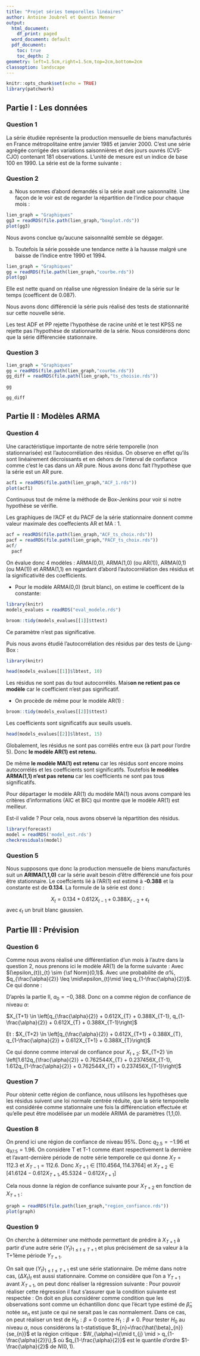 ```yaml
---
title: "Projet séries temporelles linéaires"
author: Antoine Joubrel et Quentin Menner
output:
  html_document:
    df_print: paged
  word_document: default
  pdf_document:
    toc: true
    toc_depth: 2
geometry: left=1.5cm,right=1.5cm,top=2cm,bottom=2cm
classoption: landscape
---
```


```r
knitr::opts_chunk$set(echo = TRUE)
library(patchwork)
```

##  Partie I : Les données

### Question 1

La série étudiée représente la production mensuelle de biens manufacturés en France métropolitaine entre janvier 1985 et janvier 2000. C'est une série agrégée corrigée des variations saisonnières et des jours ouvrés (CVS-CJO) contenant 181 observations. L'unité de mesure est un indice de base 100 en 1990.
La série est de la forme suivante :

### Question 2

a) Nous sommes d'abord demandés si la série avait une saisonnalité.  Une façon de le voir est de regarder la répartition de l'indice pour chaque mois : 

```r
lien_graph = "Graphiques"
gg3 = readRDS(file.path(lien_graph,"boxplot.rds"))
plot(gg3)

```

Nous avons conclue qu'aucune saisonnalité semble se dégager.

b) Toutefois la série possède une tendance nette à la hausse malgré une baisse de l'indice entre 1990 et 1994. 

```r
lien_graph = "Graphiques"
gg = readRDS(file.path(lien_graph,"courbe.rds"))
plot(gg)

```

Elle est nette quand on réalise une régression linéaire de la série sur le temps (coefficent de 0.087).

Nous avons donc différencié la série puis réalisé des tests de stationnarité sur cette nouvelle série.

Les test ADF et PP rejette l'hypothèse de racine unité et le test KPSS ne rejette pas l'hypothèse de stationnarité de la série. Nous considérons donc que la série différenciée stationnaire.

### Question 3

```r
lien_graph = "Graphiques"
gg = readRDS(file.path(lien_graph,"courbe.rds"))
gg_diff = readRDS(file.path(lien_graph,"ts_choisie.rds"))

gg

gg_diff
```

## Partie II : Modèles ARMA

### Question 4

Une caractéristique importante de notre série temporelle (non stationnarisée) est l'autocorrélation des résidus. On observe en effet qu'ils sont linéairement décroissants et en dehors de  l'interval de confiance comme c'est le cas dans un AR pure. Nous avons donc fait l'hypothèse que la série est un AR pure.

```r

acf1 = readRDS(file.path(lien_graph,"ACF_1.rds"))
plot(acf1)

```

Continuous tout de même la méthode de Box-Jenkins pour voir si notre hypothèse se vérifie.

Les graphiques de l'ACF et du PACF de la série stationnaire donnent comme valeur maximale des coeffecients AR et MA : 1.

```r

acf = readRDS(file.path(lien_graph,"ACF_ts_choix.rds"))
pacf = readRDS(file.path(lien_graph,"PACF_ts_choix.rds"))
acf/
  pacf

```

On évalue donc 4 modèles : ARMA(0,0), ARMA(1,0) (ou AR(1)), ARMA(0,1) (ou MA(1)) et ARMA(1,1) en regardant d'abord l'autocorrélation des résidus et la significativité des coefficients.

- Pour le modèle ARMA(0,0) (bruit blanc), on estime le coefficent de la constante:
```r
library(knitr)
models_evalues = readRDS("eval_modele.rds")

broom::tidy(models_evalues[[1]]$ttest)
```

Ce paramètre n'est pas significative.

Puis nous avons étudié l'autocorrélation des résidus par des tests de Ljung-Box :

```r
library(knitr)

head(models_evalues[[1]]$lbtest, 10)
```

Les résidus ne sont pas du tout autocorrélés. Mais**on ne retient pas ce modèle** car le coefficient n'est pas significatif.

- On procède de même pour le modèle AR(1) : 
```r
broom::tidy(models_evalues[[2]]$ttest)
```

Les coefficients sont significatifs aux seuils usuels.

```r
head(models_evalues[[2]]$lbtest, 15)
```

Globalement, les résidus ne sont pas corrélés entre eux (à part pour l'ordre 5). Donc **le modèle AR(1) est retenu.**

De même **le modèle MA(1) est retenu** car les résidus sont encore moins autocorrélés et les coefficients sont significatifs. Toutefois **le modèles ARMA(1,1) n'est pas retenu** car les coefficients ne sont pas tous significatifs.

Pour départager le modèle AR(1) du modèle MA(1) nous avons comparé les critères d'informations (AIC et BIC) qui montre que le modèle AR(1) est meilleur.

Est-il valide ? Pour cela, nous avons observé la répartition des résidus.
```r
library(forecast)
model = readRDS('model_est.rds')
checkresiduals(model)
```

### Question 5

Nous supposons que donc la production mensuelle de biens manufacturés suit un **ARIMA(1,1,0)** car la série avait besoin d'être différencié une fois pour être stationnaire.
Le coeffcients lié à l'AR(1) est estimé à **-0.388** et la constante est de **0.134**. La formule de la série est donc :

$$
X_t = 0.134 + 0.612X_{t-1} + 0.388X_{t-2} + \epsilon_t
$$
avec $\epsilon_t$ un bruit blanc gaussien.

## Partie III : Prévision

### Question 6

Comme nous avons réalisé une différentiation d'un mois à l'autre dans la question 2, nous prenons ici le modèle AR(1) de la forme suivante :
\begin{align*}
\Delta X_{t+1} &= a_{0} \Delta X_{t} + \epsilon_{t} \\
X_{t+1} &= (a_{0}+1)X_{t} - a_{0}X_{t-1} + \epsilon_{t}
\end{align*}
Avec $(\epsilon_{t})_{t} \sim {\sf Norm}(0,1)$. Avec une probabilité de $\alpha\%$, $q_{\frac{\alpha}{2}} \leq \mid\epsilon_{t}\mid \leq q_{1-\frac{\alpha}{2}}$. Ce qui donne :

\begin{align*}
q_{\frac{\alpha}{2}} + (a_{0}+1)X_{T} - a_{0}X_{T-1} \leq &X_{T+1} \leq q_{1-\frac{\alpha}{2}} + (a_{0}+1)X_{T} - a_{0}X_{T-1} \\ \\

\text{Et : } q_{\frac{\alpha}{2}} + (a_{0}+1)X_{T+1} - a_{0}X_{T} \leq &X_{T+2} \leq q_{1-\frac{\alpha}{2}} + (a_{0}+1)X_{T+1} - a_{0}X_{T} \\

q_{\frac{\alpha}{2}} + (a_{0}+1)(q_{\frac{\alpha}{2}} + (a_{0}+1)X_{T} - a_{0}X_{T-1}) - a_{0}X_{T} \leq &X_{T+2} \leq q_{1-\frac{\alpha}{2}} + (a_{0}+1)(q_{1-\frac{\alpha}{2}} + (a_{0}+1)X_{T} - a_{0}X_{T-1}) - a_{0}X_{T} \\

(a_{0}+2)q_{\frac{\alpha}{2}} + (a_{0}^2+a_{0}+1)X_{T} - a_{0}(a_{0}+1)X_{T-1} \leq &X_{T+2} \leq (a_{0}+2)q_{1-\frac{\alpha}{2}} + (a_{0}^2+a_{0}+1)X_{T} - a_{0}(a_{0}+1)X_{T-1} \\

\end{align*}

D'après la partie II, $a_{0} = -0,388$. Donc on a comme région de confiance de niveau $\alpha$:

$X_{T+1} \in \left[q_{\frac{\alpha}{2}} + 0.612X_{T} + 0.388X_{T-1}, q_{1-\frac{\alpha}{2}} + 0.612X_{T} + 0.388X_{T-1}\right]$

Et : $X_{T+2} \in \left[q_{\frac{\alpha}{2}} + 0.612X_{T+1} + 0.388X_{T}, q_{1-\frac{\alpha}{2}} + 0.612X_{T+1} + 0.388X_{T}\right]$

Ce qui donne comme interval de confiance pour $X_{t+2}$: $X_{T+2} \in \left[1.612q_{\frac{\alpha}{2}} + 0.762544X_{T} + 0.237456X_{T-1}, 1.612q_{1-\frac{\alpha}{2}} + 0.762544X_{T} + 0.237456X_{T-1}\right]$

### Question 7 

Pour obtenir cette région de confiance, nous utilisons les hypothèses que les résidus suivent une loi normale centrée réduite, que la série temporelle est considérée comme stationnaire une fois la différenciation effectuée et qu'elle peut être modélisée par un modèle ARIMA de paramètres (1,1,0).

### Question 8

On prend ici une région de confiance de niveau 95%. Donc $q_{2.5}=-1.96$ et $q_{97.5}=1.96$. On considère T et T-1 comme étant respectivement la dernière et l'avant-dernière période de notre série temporelle ce qui donne $X_{T}=112.3$ et $X_{T-1}=112.6$. Donc $X_{T+1} \in \left[110.4564,114.3764\right]$ et 
$X_{T+2} \in \left[41.6124 - 0.612X_{T+1},45.5324 - 0.612X_{T+1}\right]$

Cela nous donne la région de confiance suivante pour $X_{T+2}$ en fonction de $X_{T+1}$ :
```r

graph = readRDS(file.path(lien_graph,"region_confiance.rds"))
plot(graph)
```


### Question 9

On cherche à déterminer une méthode permettant de prédire à $X_{T+1}$ à partir d'une autre série $(Y_{t})_{1 \leq t \leq T+1}$ et plus précisément de sa valeur à la T+1ème période $Y_{T+1}$.

On sait que $(Y_{t})_{1 \leq t \leq T+1}$ est une série stationnaire. De même dans notre cas, $(\Delta X_{t})_{t}$ est aussi stationnaire. Comme on considère que l'on a $Y_{T+1}$ avant $X_{T+1}$, on peut donc réaliser la régression suivante : 
\begin{align*}
\Delta X_{T+1} &= \beta Y_{T+1} + c + u_{t} \\
X_{T+1} &= \beta Y_{T+1} + X_{T} + c + u_{t} \\
\text{Avec : }\beta &= \frac{Cov(X_{t},Y_{t})}{Var(X_{t})} \\
\text{et }c &= EY_{t}-\beta EX_{t} \\
\end{align*}
Pour pouvoir réaliser cette régression il faut s'assurer que la condition suivante est respectée :
\begin{align*}
\beta \neq 0 &\iff Cov(X_{t},Y_{t}) \neq 0 \\
\end{align*}
On doit en plus considérer comme condition que les observations sont comme un échantillon donc que l'écart type estimé de $\hat{\beta}_{n}$ notée $se_{n}$ est juste ce qui ne serait pas le cas normalement.
Dans ce cas, on peut réaliser un test de $H_{0} : \beta = 0$ contre $H_{1} : \beta \neq 0$.
Pour tester $H_{0}$ au niveau $\alpha$, nous considérons la t-statistique $t_{n}=\frac{\hat{\beta}_{n}}{se_{n}}$ et la région critique :
$W_{\alpha}=\{\mid t_{j} \mid > q_{1-\frac{\alpha}{2}}\},$
où $q_{1-\frac{\alpha}{2}}$ est le quantile d'ordre $1-\frac{\alpha}{2}$ de $N(0,1)$.